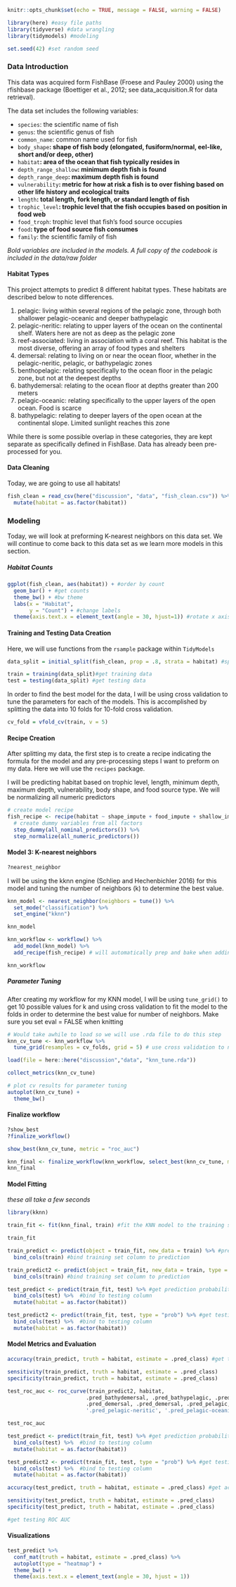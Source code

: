 ```r
knitr::opts_chunk$set(echo = TRUE, message = FALSE, warning = FALSE)

library(here) #easy file paths
library(tidyverse) #data wrangling
library(tidymodels) #modeling

set.seed(42) #set random seed
```

### Data Introduction

This data was acquired form FishBase (Froese and Pauley 2000) using the rfishbase package (Boettiger et al., 2012; see data_acquisition.R for data retrieval). 

The data set includes the following variables:

* `species`: the scientific name of fish 
* `genus`: the scientific genus of fish
* `common_name`: common name used for fish
* `body_shape`**: shape of fish body (elongated, fusiform/normal, eel-like, short and/or deep, other)**
* `habitat`**: area of the ocean that fish typically resides in **
* `depth_range_shallow`**: minimum depth fish is found**
* `depth_range_deep`**: maximum depth fish is found**
* `vulnerability`**: metric for how at risk a fish is to over fishing based on other life history and ecological traits**
* `length`**: total length, fork length, or standard length of fish**
* `trophic_level`**: trophic level that the fish occupies based on position in food web **
* `food_troph`: trophic level that fish's food source occupies
* `food`**: type of food source fish consumes **
* `family`: the scientific family of fish

*Bold variables are included in the models. A full copy of the codebook is included in the data/raw folder*

#### Habitat Types 

This project attempts to predict 8 different habitat types. These habitats are described below to note differences.

1. pelagic: living within several regions of the pelagic zone, through both shallower pelagic-oceanic and deeper bathypelagic
2. pelagic-neritic: relating to upper layers of the ocean on the continental shelf. Waters here are not as deep as the pelagic zone
3. reef-associated: living in association with a coral reef. This habitat is the most diverse, offering an array of food types and shelters
4. demersal: relating to living on or near the ocean floor, whether in the pelagic-neritic, pelagic, or bathypelagic zones   
5. benthopelagic: relating specifically to the ocean floor in the pelagic zone, but not at the deepest depths
6. bathydemersal: relating to the ocean floor at depths greater than 200 meters
7. pelagic-oceanic: relating specifically to the upper layers of the open ocean. Food is scarce
8. bathypelagic: relating to deeper layers of the open ocean at the continental slope. Limited sunlight reaches this zone

While there is some possible overlap in these categories, they are kept separate as specifically defined in FishBase. Data has already been pre-processed for you. 

#### Data Cleaning

Today, we are going to use all habitats!

```r

fish_clean = read_csv(here("discussion", "data", "fish_clean.csv")) %>% 
  mutate(habitat = as.factor(habitat))

```

### Modeling

Today, we will look at preforming K-nearest neighbors on this data set. We will continue to come back to this data set as we learn more models in this section.

##### Habitat Counts

```r

ggplot(fish_clean, aes(habitat)) + #order by count
  geom_bar() + #get counts
  theme_bw() + #bw theme
  labs(x = "Habitat",
       y = "Count") + #change labels
  theme(axis.text.x = element_text(angle = 30, hjust=1)) #rotate x axis labels
```

#### Training and Testing Data Creation

Here, we will use functions from the `rsample` package within `TidyModels`

```r
data_split = initial_split(fish_clean, prop = .8, strata = habitat) #split data stratified by survived

train = training(data_split)#get training data
test = testing(data_split) #get testing data
```

In order to find the best model for the data, I will be using cross validation to tune the parameters for each of the models. This is accomplished by splitting the data into 10 folds for 10-fold cross validation.

```r
cv_fold = vfold_cv(train, v = 5)
```

#### Recipe Creation

After splitting my data, the first step is to create a recipe indicating the formula for the model and any pre-processing steps I want to preform on my data. Here we will use the `recipes` package.

I will be predicting habitat based on trophic level, length, minimum depth, maximum depth, vulnerability, body shape, and food source type. We will be normalizing all numeric predictors

```r
# create model recipe
fish_recipe <- recipe(habitat ~ shape_impute + food_impute + shallow_impute + deep_impute + vulnerability + length_impute + trophic_level_impute, data = train) %>%
  # create dummy variables from all factors
  step_dummy(all_nominal_predictors()) %>% 
  step_normalize(all_numeric_predictors())
```

#### Model 3: K-nearest neighbors

```r
?nearest_neighbor
```

I will be using the kknn engine (Schliep and Hechenbichler 2016) for this model and tuning the number of neighbors (k) to determine the best value.

```r
knn_model <- nearest_neighbor(neighbors = tune()) %>% 
  set_mode("classification") %>% 
  set_engine("kknn")

knn_model
```

```r
knn_workflow <- workflow() %>% 
  add_model(knn_model) %>% 
  add_recipe(fish_recipe) # will automatically prep and bake when adding to workflow

knn_workflow
```

##### Parameter Tuning

After creating my workflow for my KNN model, I will be using `tune_grid()` to get 10 possible values for k and using cross validation to fit the model to the folds in order to determine the best value for number of neighbors. Make sure you set eval = FALSE when knitting

```r
# Would take awhile to load so we will use .rda file to do this step
knn_cv_tune <- knn_workflow %>% 
  tune_grid(resamples = cv_folds, grid = 5) # use cross validation to nearest neighbors

```

```r
load(file = here::here("discussion","data", "knn_tune.rda"))
```


```r
collect_metrics(knn_cv_tune)
```

```r
# plot cv results for parameter tuning
autoplot(knn_cv_tune) +
  theme_bw()
```

#### Finalize workflow

```r
?show_best
?finalize_workflow()
```

```r
show_best(knn_cv_tune, metric = "roc_auc")

knn_final <- finalize_workflow(knn_workflow, select_best(knn_cv_tune, metric = "roc_auc"))
knn_final
```

#### Model Fitting

*these all take a few seconds*

```r
library(kknn)
```


```r
train_fit <- fit(knn_final, train) #fit the KNN model to the training set

train_fit
```

```r
train_predict <- predict(object = train_fit, new_data = train) %>% #predict the training set
  bind_cols(train) #bind training set column to prediction

train_predict2 <- predict(object = train_fit, new_data = train, type = "prob") %>% #predict the training set
  bind_cols(train) #bind training set column to prediction
```

```r
test_predict <- predict(train_fit, test) %>% #get prediction probabilities for test 
  bind_cols(test) %>%  #bind to testing column
  mutate(habitat = as.factor(habitat))

test_predict2 <- predict(train_fit, test, type = "prob") %>% #get testing prediction
  bind_cols(test) %>%  #bind to testing column
  mutate(habitat = as.factor(habitat))
```

#### Model Metrics and Evaluation

```r
accuracy(train_predict, truth = habitat, estimate = .pred_class) #get training accuracy

sensitivity(train_predict, truth = habitat, estimate = .pred_class)
specificity(train_predict, truth = habitat, estimate = .pred_class)

test_roc_auc <- roc_curve(train_predict2, habitat,
                         .pred_bathydemersal, .pred_bathypelagic, .pred_benthopelagic,
                         .pred_demersal, .pred_demersal, .pred_pelagic,
                         '.pred_pelagic-neritic', '.pred_pelagic-oceanic', '.pred_reef-associated')

test_roc_auc
```

```r
test_predict <- predict(train_fit, test) %>% #get prediction probabilities for test 
  bind_cols(test) %>%  #bind to testing column
  mutate(habitat = as.factor(habitat))

test_predict2 <- predict(train_fit, test, type = "prob") %>% #get testing prediction
  bind_cols(test) %>%  #bind to testing column
  mutate(habitat = as.factor(habitat))
```

```r
accuracy(test_predict, truth = habitat, estimate = .pred_class) #get accuracy of testing prediction

sensitivity(test_predict, truth = habitat, estimate = .pred_class)
specificity(test_predict, truth = habitat, estimate = .pred_class)

#get testing ROC AUC
```

#### Visualizations

```r

test_predict %>% 
  conf_mat(truth = habitat, estimate = .pred_class) %>% 
  autoplot(type = "heatmap") +
  theme_bw() +
  theme(axis.text.x = element_text(angle = 30, hjust = 1))

```


